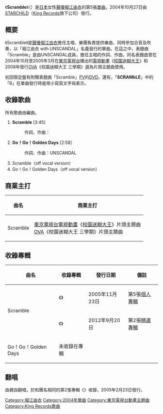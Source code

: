 
{{Unreferenced|time=2017-03-22T17:11:01+00:00}}
{{Infobox Single 
| Name           = Scramble<br /><small>（{{lang|ja|スクランブル}}）</small>
| Artist         = [[堀江由衣|堀江由衣]]
| Album          = 『{{link-ja|嘘つきアリスとくじら号をめぐる冒険|嘘つきアリスとくじら号をめぐる冒険}}』（#1）
| A-side         = 
| B-side         = Go！Go！Golden Days
| Released       = 2004年10月27日
| Format         = [[單曲|12cm單曲]]
| Recorded       = 2004年<br/>{{JPN}}  
| Genre          = [[日本流行音樂|J-POP]]（[[動畫歌曲|動畫歌曲]]）
| Length         = 13分37秒
| Label          = [[STARCHILD|STARCHILD]]（[[國王唱片|King Records]]）
| Writer         = {{link-ja|スズーキタカユキ|UNSCANDAL}}<small>（#1）</small><br />{{link-ja|UNSCANDAL|UNSCANDAL}}<small>（#2）</small>
| Producer       = [[大月俊倫|大月俊倫]]<br/>[[森山敦|森山敦]]
| Certification  = 
| Chart position = * 第13名<small>（[[Oricon公信榜|Oricon]]、上榜8次）</small>
* 第15名<small>（[[COUNT_DOWN_TV|CDTV]]、上榜4次）</small> 
| Last single    = {{link-ja|心晴れて 夜も明けて|心晴れて 夜も明けて}}<br/>（2004年）
| This single    = '''Scramble'''<br/>（2004年） 
| Next single    = {{link-ja|光 (堀江由衣歌曲)|ヒカリ (堀江由衣の曲)|光}}<br/>（2006年） 
| Misc           = {{Extra track listing
                    | Album = {{lang|ja|嘘つきアリスとくじら号をめぐる冒険}}
                    | Type = studio
                    | prev_track = day by day
                    | prev_no = 9
                    | this_track = '''Scramble'''
                    | track_no = 10
                    | next_track = LET'S GO!!  
                         | next_no = 11}}
}}
《'''Scramble'''》（{{lang-ja|スクランブル}}）是[[日本|日本]]女性[[聲優|聲優]][[堀江由衣|堀江由衣]]的第5張[[單曲|單曲]]。2004年10月27日由[[STARCHILD|STARCHILD]]（[[國王唱片|King Records]]旗下公司）發行。

== 概要 ==
《Scramble》是[[聲優|聲優]][[堀江由衣|堀江由衣]]擔任主唱、樂團{{link-ja|UNSCANDAL|UNSCANDAL}}負責提供樂曲、同時參加合音及吹奏，以「堀江由衣 with UNSCANDAL」名義發行的單曲。在這之中，表題曲「Scramble」是由UNSCANDAL成員，擔任主唱的{{link-ja|スズーキタカユキ|UNSCANDAL}}作詞、作曲。同名表題曲曾在2004年10月至2005年3月在[[東京電視台|東京電視台]]播出的[[電視動畫|電視動畫]]《[[校園迷糊大王|校園迷糊大王]]》和2008年發行[[OVA|OVA]]《校園迷糊大王 三學期》選為片頭主題曲使用。

初回限定盤有附贈表題曲「Scramble」[[音樂錄影帶|PV]]的[[DVD|DVD]]。還有，「'''SCRAMbLE'''」中的「B」在單曲發行時是用小寫英文字母表示。

== 收錄歌曲 ==
所有歌曲由{{link-ja|UNSCANDAL|UNSCANDAL}}編曲。
# '''Scramble''' [3:45]
#: 作詞、作曲：{{link-ja|スズーキタカユキ|UNSCANDAL}}
# '''Go！Go！Golden Days''' [2:58]
#: 作詞、作曲：UNSCANDAL
# Scramble（off vocal version） 
# Go！Go！Golden Days（off vocal version） 

== 商業主打 ==
{|class="wikitable"
!曲名!!商業主打
|-
|Scramble||[[東京電視台|東京電視台]][[電視動畫|電視動畫]]《[[校園迷糊大王|校園迷糊大王]]》片頭主題曲<br />[[OVA|OVA]]《校園迷糊大王 三學期》片頭主題曲
|}

== 收錄專輯 ==
{|class="wikitable"
!曲名!!收錄專輯!!發行日期!!備註
|-
|rowspan="2"|Scramble||《'''{{link-ja|嘘つきアリスとくじら号をめぐる冒険|嘘つきアリスとくじら号をめぐる冒険}}'''》||2005年11月23日||第5張[[錄音室專輯|個人專輯]]
|-
|《'''{{link-ja|BEST ALBUM (堀江由衣專輯)|BEST ALBUM|BEST ALBUM}}'''》||2012年9月20日||第2張[[精選輯|精選專輯]] 
|-
|Go！Go！Golden Days||未收錄在專輯|||| 
|}

== 翻唱 ==
由{{link-ja|UNSCANDAL|UNSCANDAL}}親自翻唱，於和團名相同的第2張專輯《{{link-ja|UNSCANDAL (UNSCANDAL專輯)|UNSCANDAL (アルバム)|UNSCANDAL}}》收錄，2005年2月23日發行。

{{堀江由衣}}
{{DEFAULTSORT:Scramble}}
[[Category:堀江由衣|Category:堀江由衣]]
[[Category:2004年單曲|Category:2004年單曲]]
[[Category:東京電視台動畫主題曲|Category:東京電視台動畫主題曲]]
[[Category:King_Records歌曲|Category:King Records歌曲]]